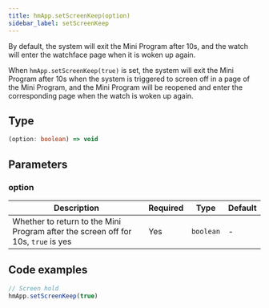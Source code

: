 ```yaml
---
title: hmApp.setScreenKeep(option)
sidebar_label: setScreenKeep
---
```


By default, the system will exit the Mini Program after 10s, and the watch will enter the watchface page when it is woken up again.

When `hmApp.setScreenKeep(true)` is set, the system will exit the Mini Program after 10s when the system is triggered to screen off in a page of the Mini Program, and the Mini Program will be reopened and enter the corresponding page when the watch is woken up again.

## Type

```ts
(option: boolean) => void
```

## Parameters

### option

|                     Description                      | Required |    Type   | Default |
| ---------------------------------------------------- |  ------  | --------- | ------ |
| Whether to return to the Mini Program after the screen off for 10s, `true` is yes |   Yes    | `boolean` | - |

## Code examples

```js
// Screen hold
hmApp.setScreenKeep(true)
```
